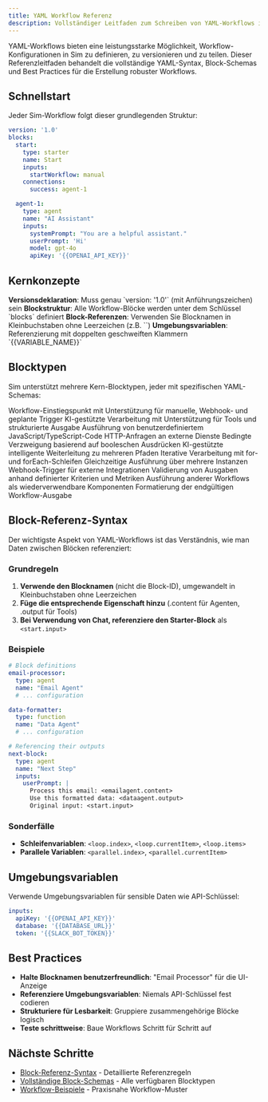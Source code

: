 ```yaml
---
title: YAML Workflow Referenz
description: Vollständiger Leitfaden zum Schreiben von YAML-Workflows in Sim
---
```



YAML-Workflows bieten eine leistungsstarke Möglichkeit, Workflow-Konfigurationen in Sim zu definieren, zu versionieren und zu teilen. Dieser Referenzleitfaden behandelt die vollständige YAML-Syntax, Block-Schemas und Best Practices für die Erstellung robuster Workflows.

## Schnellstart

Jeder Sim-Workflow folgt dieser grundlegenden Struktur:

```yaml
version: '1.0'
blocks:
  start:
    type: starter
    name: Start
    inputs:
      startWorkflow: manual
    connections:
      success: agent-1

  agent-1:
    type: agent
    name: "AI Assistant"
    inputs:
      systemPrompt: "You are a helpful assistant."
      userPrompt: 'Hi'
      model: gpt-4o
      apiKey: '{{OPENAI_API_KEY}}'
```

## Kernkonzepte

<Steps>
  <Step>
    <strong>Versionsdeklaration</strong>: Muss genau `version: '1.0'` (mit Anführungszeichen) sein
  </Step>
  <Step>
    <strong>Blockstruktur</strong>: Alle Workflow-Blöcke werden unter dem Schlüssel `blocks` definiert
  </Step>
  <Step>
    <strong>Block-Referenzen</strong>: Verwenden Sie Blocknamen in Kleinbuchstaben ohne Leerzeichen (z.B. `<aiassistant.content>`)
  </Step>
  <Step>
    <strong>Umgebungsvariablen</strong>: Referenzierung mit doppelten geschweiften Klammern `{{VARIABLE_NAME}}`
  </Step>
</Steps>

## Blocktypen

Sim unterstützt mehrere Kern-Blocktypen, jeder mit spezifischen YAML-Schemas:

<Cards>
  <Card title="Starter-Block" href="/yaml/blocks/starter">
    Workflow-Einstiegspunkt mit Unterstützung für manuelle, Webhook- und geplante Trigger
  </Card>
  <Card title="Agent-Block" href="/yaml/blocks/agent">
    KI-gestützte Verarbeitung mit Unterstützung für Tools und strukturierte Ausgabe
  </Card>
  <Card title="Function-Block" href="/yaml/blocks/function">
    Ausführung von benutzerdefiniertem JavaScript/TypeScript-Code
  </Card>
  <Card title="API-Block" href="/yaml/blocks/api">
    HTTP-Anfragen an externe Dienste
  </Card>
  <Card title="Condition-Block" href="/yaml/blocks/condition">
    Bedingte Verzweigung basierend auf booleschen Ausdrücken
  </Card>
  <Card title="Router-Block" href="/yaml/blocks/router">
    KI-gestützte intelligente Weiterleitung zu mehreren Pfaden
  </Card>
  <Card title="Loop-Block" href="/yaml/blocks/loop">
    Iterative Verarbeitung mit for- und forEach-Schleifen
  </Card>
  <Card title="Parallel-Block" href="/yaml/blocks/parallel">
    Gleichzeitige Ausführung über mehrere Instanzen
  </Card>
  <Card title="Webhook-Block" href="/yaml/blocks/webhook">
    Webhook-Trigger für externe Integrationen
  </Card>
  <Card title="Evaluator-Block" href="/yaml/blocks/evaluator">
    Validierung von Ausgaben anhand definierter Kriterien und Metriken
  </Card>
  <Card title="Workflow-Block" href="/yaml/blocks/workflow">
    Ausführung anderer Workflows als wiederverwendbare Komponenten
  </Card>
  <Card title="Response-Block" href="/yaml/blocks/response">
    Formatierung der endgültigen Workflow-Ausgabe
  </Card>
</Cards>

## Block-Referenz-Syntax

Der wichtigste Aspekt von YAML-Workflows ist das Verständnis, wie man Daten zwischen Blöcken referenziert:

### Grundregeln

1. **Verwende den Blocknamen** (nicht die Block-ID), umgewandelt in Kleinbuchstaben ohne Leerzeichen
2. **Füge die entsprechende Eigenschaft hinzu** (.content für Agenten, .output für Tools)
3. **Bei Verwendung von Chat, referenziere den Starter-Block** als `<start.input>`

### Beispiele

```yaml
# Block definitions
email-processor:
  type: agent
  name: "Email Agent"
  # ... configuration

data-formatter:
  type: function
  name: "Data Agent"
  # ... configuration

# Referencing their outputs
next-block:
  type: agent
  name: "Next Step"
  inputs:
    userPrompt: |
      Process this email: <emailagent.content>
      Use this formatted data: <dataagent.output>
      Original input: <start.input>
```

### Sonderfälle

- **Schleifenvariablen**: `<loop.index>`, `<loop.currentItem>`, `<loop.items>`
- **Parallele Variablen**: `<parallel.index>`, `<parallel.currentItem>`

## Umgebungsvariablen

Verwende Umgebungsvariablen für sensible Daten wie API-Schlüssel:

```yaml
inputs:
  apiKey: '{{OPENAI_API_KEY}}'
  database: '{{DATABASE_URL}}'
  token: '{{SLACK_BOT_TOKEN}}'
```

## Best Practices

- **Halte Blocknamen benutzerfreundlich**: "Email Processor" für die UI-Anzeige
- **Referenziere Umgebungsvariablen**: Niemals API-Schlüssel fest codieren
- **Strukturiere für Lesbarkeit**: Gruppiere zusammengehörige Blöcke logisch
- **Teste schrittweise**: Baue Workflows Schritt für Schritt auf

## Nächste Schritte

- [Block-Referenz-Syntax](/yaml/block-reference) - Detaillierte Referenzregeln
- [Vollständige Block-Schemas](/yaml/blocks) - Alle verfügbaren Blocktypen
- [Workflow-Beispiele](/yaml/examples) - Praxisnahe Workflow-Muster